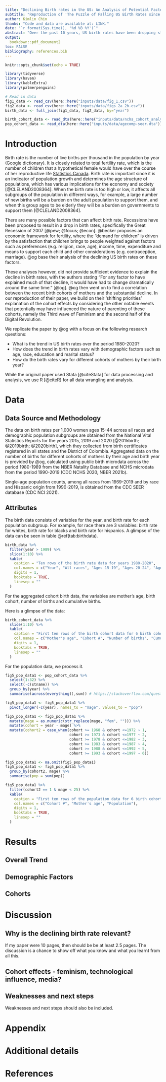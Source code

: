 ```yaml
---
title: "Declining Birth rates in the US: An Analysis of Potential Factors"
subtitle: "Reproduction of 'The Puzzle of Falling US Birth Rates since the Great Recession' (Kearney, Levine & Pardue, 2022)"
author: Kimlin Chin
thanks: "Code and data are available at: LINK."
date: "`r format(Sys.time(), '%d %B %Y')`"
abstract: "Over the past 10 years, US birth rates have been dropping steadily to an all time low of 55.8 per 1,000 women in 2020. Kearney, Levine and Pardue (2022) analyzed this phenomenon by exploring demographic, economic, social and policy factors to little avail in enlightenment. However, they did discover a correlation between the decline and the birth cohorts of mothers, and offer the conjecture of shifting priorities as the reasoning. We replicate the results of this study with respect to the demographic and cohort effects, and discuss alternative interpretations of the data considering the impact of the feminist movement and the evolution of technology and media. The results were consistent with the initial study."
output:
  bookdown::pdf_document2
toc: FALSE
bibliography: references.bib
---
```


```r
knitr::opts_chunk$set(echo = TRUE)

library(tidyverse)
library(haven)
library(kableExtra)
library(palmerpenguins)

# Read in data
fig1_data <- read_csv(here::here("inputs/data/fig_1.csv"))
fig2_data <- read_csv(here::here("inputs/data/figs_2a_2b.csv"))
birth_data <- full_join(fig1_data, fig2_data, by="year")

birth_cohort_data <- read_dta(here::here("inputs/data/nchs_cohort_analysis.dta"))
pop_cohort_data <- read_dta(here::here("inputs/data/agecomp-seer.dta"))
```

<!-- Possible papers: -->
<!-- - The Puzzle of Falling US Birth Rates since the Great Recession https://pubs.aeaweb.org/doi/pdfplus/10.1257/jep.36.1.151 -->
<!-- - Who Gets Their First Job at a Large Firm? The Distinct Roles of Education and Skills https://static1.squarespace.com/static/5c870f5194d71a8c5be53ae4/t/609c3108ef87b64561559084/1620848905329/pandp.20211009.pdf -->
<!-- - Family, Education, and Sources of Wealth among the Richest Americans, 1982-2012 https://www.aeaweb.org/articles?id=10.1257/aer.103.3.158&ArticleSearch%5Bwithin%5D%5Barticletitle%5D=1&ArticleSearch%5Bwithin%5D%5Barticleabstract%5D=1&ArticleSearch%5Bwithin%5D%5Bauthorlast%5D=1&ArticleSearch%5Bq%5D=education&JelClass%5Bvalue%5D=0&journal=&from=a&page=5&per-page=21&from=j -->


# Introduction

<!-- You can and should cross-reference sections and sub-sections. For instance, Section \@ref(data). R Markdown automatically makes the sections lower case and adds a dash to spaces to generate labels, for instance, Section \@ref(first-discussion-point).  -->

<!-- Background / Broader Context -->
Birth rate is the number of live births per thousand in the population by year (Google dictionary). It is closely related to total fertility rate, which is the number of children that a hypothetical female would have over the course of her reproductive life [Statistics Canada](https://www23.statcan.gc.ca/imdb/p3Var.pl?Function=DEC&Id=45197). Birth rate is important since it is an indicator of population growth and determines the age structure of populations, which has various implications for the economy and society [@CLELAND2008364]. When the birth rate is too high or low, it affects all subgroups of the population in different ways, for example, a large number of new births will be a burden on the adult population to support them, and when this group ages to be elderly they will be a burden on governments to support them [@CLELAND2008364].

There are many possible factors that can affect birth rate. Recessions have been proposed to result in a drop in birth rates, specifically the Great Recession of 2007 [@pew; @focus; @econ]. @becker proposes an economic framework for fertility, where the "demand for children" is driven by the satisfaction that children brings to people weighted against factors such as preferences (e.g. religion, race, age), income, time, expenditure and means to support each child and other considerations (e.g. contraception, marriage). @og base their analysis of the declining US birth rates on these factors.

These analyses however, did not provide sufficient evidence to explain the decline in birth rates, with the authors stating "For any factor to have explained much of that decline, it would have had to change dramatically around the same time." [@og]. @og then went on to find a correlation between the recent birth cohorts of mothers and the substantial decline. In our reproduction of their paper, we build on their 'shifting priorities' explanation of the cohort effects by considering the other notable events that potentially may have influenced the nature of parenting of these cohorts, namely the Third wave of Feminism and the second half of the Digital Revolution.

We replicate the paper by @og with a focus on the following research questions:

* What is the trend in US birth rates over the period 1980-2020?
* How does the trend in birth rates vary with demographic factors such as age, race, education and marital status?
* How do the birth rates vary for different cohorts of mothers by their birth year?

While the original paper used Stata [@citeStata] for data processing and analysis, we use R [@citeR] for all data wrangling and analysis.


<!-- https://www.sciencedirect.com/science/article/pii/B9780123739605004731 -->
<!-- https://bmcpublichealth.biomedcentral.com/articles/10.1186/s12889-020-8331-7 -->

# Data

## Data Source and Methodology

The data on birth rates per 1,000 women ages 15-44 across all races and demographic population subgroups are obtained from the National Vital Statistics Reports for the years 2015, 2019 and 2020 [@2015birth; @2019birth; @2020birth], which they collected from birth certificates registered in all states and the District of Colombia. Aggregated data on the number of births for different cohorts of mothers by their age and birth year is provided by @og, calculated using public birth microdata across the period 1980-1989 from the NBER Natality Database and NCHS microdata from the period 1990-2019 (CDC NCHS 2020, NBER 2021b). 

Single-age population counts, among all races from 1969-2019 and by race and Hispanic origin from 1990-2019, is obtained from the CDC SEER database (CDC NCI 2021).

## Attributes

The birth data consists of variables for the year, and birth rate for each population subgroup. For example, for race there are 3 variables: birth rate for whites, birth rate for blacks and birth rate for hispanics. A glimpse of the data can be seen in table \@ref(tab:birthdata).

```r
birth_data %>%
  filter(year > 1989) %>%
  slice(1:10) %>%
  kable(
    caption = "Ten rows of the birth rate data for years 1980-2020",
    col.names = c("Year", "All races", "Ages 15-19", "Ages 20-24", "Ages 25-29", "Ages 30-34", "Ages 35-39", "Ages 40-44", "White, non-Hispanic", "Black, non-Hispanic", "Hispanic"),
    digits = 1,
    booktabs = TRUE, 
    linesep = ""
  )
```


For the aggregated cohort birth data, the variables are mother's age, birth cohort, number of births and cumulative births.

Here is a glimpse of the data:

```r
birth_cohort_data %>%
  slice(1:10) %>%
  kable(
    caption = "First ten rows of the birth cohort data for 6 birth cohorts",
    col.names = c("Mother's age", "Cohort #", "Number of births", "Cumulative births"),
    digits = 1,
    booktabs = TRUE, 
    linesep = ""
  )
```



For the population data, we process it.

```r
fig5_pop_data1 <- pop_cohort_data %>%
  select(1:32) %>%
  select(-c(stname)) %>%
  group_by(year) %>%
  summarise(across(everything(),sum)) # https://stackoverflow.com/questions/1660124/how-to-sum-a-variable-by-group

fig5_pop_data1 <- fig5_pop_data1 %>%
  pivot_longer(-c(year), names_to = "mage", values_to = "pop")

fig5_pop_data1 <- fig5_pop_data1 %>%
  mutate(mage = as.numeric(str_replace(mage, "fem", ""))) %>%
  mutate(cohort = year - mage) %>%
  mutate(cohort2 = case_when(cohort >= 1968 & cohort <=1972 ~ 1,
                             cohort >= 1973 & cohort <=1977 ~ 2,
                             cohort >= 1978 & cohort <=1982 ~ 3,
                             cohort >= 1983 & cohort <=1987 ~ 4,
                             cohort >= 1988 & cohort <=1992 ~ 5,
                             cohort >= 1993 & cohort <=1997 ~ 6))

fig5_pop_data1 <- na.omit(fig5_pop_data1)
fig5_pop_data1 <- fig5_pop_data1 %>%
  group_by(cohort2, mage) %>%
  summarise(pop = sum(pop))

```


```r
fig5_pop_data1 %>%
  filter(cohort2 == 1 & mage < 25) %>%
  kable(
    caption = "First ten rows of the population data for 6 birth cohorts",
    col.names = c("Cohort #", "Mother's age", "Population"),
    digits = 1,
    booktabs = TRUE, 
    linesep = ""
  )
```




# Results

## Overall Trend

## Demographic Factors

## Cohorts

# Discussion

## Why is the declining birth rate relevant?

If my paper were 10 pages, then should be be at least 2.5 pages. The discussion is a chance to show off what you know and what you learnt from all this. 

## 

## Cohort effects - feminism, technological influence, media?

<!-- https://www.vox.com/2018/3/20/16955588/feminism-waves-explained-first-second-third-fourth -->
<!-- https://ourworldindata.org/fertility-rate -->
<!-- https://public.tableau.com/views/WorldDemographicsAnimated-LifeExpectancyvsFertilityRate/WorldDemographicsStoryline?:embed=y&:showVizHome=no&:display_count=y&:display_static_image=y&:bootstrapWhenNotified=true -->

<!-- https://www.nytimes.com/2021/06/27/opinion/falling-birthrate-women-babies.html -->
<!-- https://thefederalist.com/2018/10/02/low-birth-rates-parallel-not-just-economy-also-waves-feminism/ -->
<!-- https://unherd.com/2020/03/why-arent-women-having-more-babies/ -->

<!-- https://thenextweb.com/news/20-years-ago-today-the-world-wide-web-opened-to-the-public -->
<!-- https://www.forbes.com/sites/forbesbusinessdevelopmentcouncil/2020/10/14/recognizing-the-technological-revolution-and-preparing-for-the-next-economy/?sh=38724be83965 -->
<!-- https://en.wikipedia.org/wiki/Technological_revolution -->


## Weaknesses and next steps

Weaknesses and next steps should also be included.

\newpage

\appendix

# Appendix {-}


# Additional details


\newpage


# References


